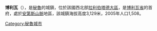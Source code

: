 '''博利瓦'''（{{lang-es|Bolívar}}），是[[秘魯|秘魯]]的城鎮，位於該國西北部[[拉利伯塔德大區|拉利伯塔德大區]]，是[[博利瓦省|博利瓦省]]的首府，處於[[安第斯山脈|安第斯山脈]]地區，該城鎮海拔高度3,129米，2005年人口1,508。

{{coord|17|58|02|S|66|32|20|W|type:city(588)_region:BO-C_source:dewiki|display=title}}

{{Peru-geo-stub}}
[[Category:秘魯城市|Category:秘魯城市]]